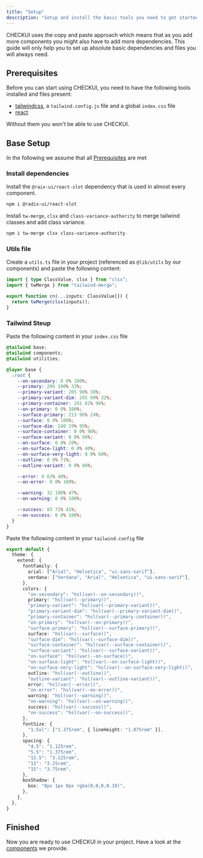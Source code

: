```yaml
---
title: "Setup"
description: "Setup and install the basic tools you need to get started"
---
```


CHECKUI uses the copy and paste approach which means that as you add more components you might also have to add more dependencies.
This guide will only help you to set up absolute basic dependencies and files you will always need.

## Prerequisites

Before you can start using CHECKUI, you need to have the following tools installed and files present:
- [tailwindcss](https://tailwindcss.com/), a `tailwind.config.js` file and a global `index.css` file
- [react](https://reactjs.org/)

Without them you won't be able to use CHECKUI.

## Base Setup

<Note>In the following we assume that all [Prerequisites](#prerequisites) are met</Note>

### Install dependencies
Install the `@raix-ui/react-slot` dependency that is used in almost every component.

```bash
npm i @radix-ui/react-slot
```

Install `tw-merge`, `clsx` and `class-variance-authority` to merge tailwind classes and add class variance.
```bash
npm i tw-merge clsx class-variance-authority
```

### Utils file
Create a `utils.ts` file in your project (referenced as `@lib/utils` by our components) and paste the following content:

```ts
import { type ClassValue, clsx } from "clsx";
import { twMerge } from "tailwind-merge";

export function cn(...inputs: ClassValue[]) {
  return twMerge(clsx(inputs));
}

```

### Tailwind Steup
Paste the following content in your `index.css` file

```css
@tailwind base;
@tailwind components;
@tailwind utilities;

@layer base {
  :root {
    --on-secondary: 0 0% 100%;
    --primary: 206 100% 33%;
    --primary-variant: 205 98% 38%;
    --primary-variant-dim: 205 99% 32%;
    --primary-container: 201 81% 96%;
    --on-primary: 0 0% 100%;
    --surface-primary: 213 90% 24%;
    --surface: 0 0% 100%;
    --surface-dim: 240 19% 95%;
    --surface-container: 0 0% 96%;
    --surface-variant: 0 0% 98%;
    --on-surface: 0 0% 20%;
    --on-surface-light: 0 0% 40%;
    --on-surface-very-light: 0 0% 60%;
    --outline: 0 0% 71%;
    --outline-variant: 0 0% 86%;

    --error: 0 63% 48%;
    --on-error: 0 0% 100%;

    --warning: 31 100% 47%;
    --on-warning: 0 0% 100%;

    --success: 83 72% 41%;
    --on-success: 0 0% 100%;
  }
}
```

Paste the following content in your `tailwind.config` file

```ts
export default {
  theme: {
    extend: {
      fontFamily: {
        arial: ["Arial", "Helvetica", "ui-sans-sarif"],
        verdana: ["Verdana", "Arial", "Helvetica", "ui-sans-sarif"],
      },
      colors: {
        "on-secondary": "hsl(var(--on-secondary))",
        primary: "hsl(var(--primary))",
        "primary-variant": "hsl(var(--primary-variant))",
        "primary-variant-dim": "hsl(var(--primary-variant-dim))",
        "primary-container": "hsl(var(--primary-container))",
        "on-primary": "hsl(var(--on-primary))",
        "surface-primary": "hsl(var(--surface-primary))",
        surface: "hsl(var(--surface))",
        "surface-dim": "hsl(var(--surface-dim))",
        "surface-container": "hsl(var(--surface-container))",
        "surface-variant": "hsl(var(--surface-variant))",
        "on-surface": "hsl(var(--on-surface))",
        "on-surface-light": "hsl(var(--on-surface-light))",
        "on-surface-very-light": "hsl(var(--on-surface-very-light))",
        outline: "hsl(var(--outline))",
        "outline-variant": "hsl(var(--outline-variant))",
        error: "hsl(var(--error))",
        "on-error": "hsl(var(--on-error))",
        warning: "hsl(var(--warning))",
        "on-warning": "hsl(var(--on-warning))",
        success: "hsl(var(--success))",
        "on-success": "hsl(var(--on-success))",
      },
      fontSize: {
        "1.5xl": ["1.375rem", { lineHeight: "1.875rem" }],
      },
      spacing: {
        "4.5": "1.125rem",
        "5.5": "1.375rem",
        "12.5": "3.125rem",
        "13": "3.25rem",
        "15": "3.75rem",
      },
      boxShadow: {
        box: "0px 1px 8px rgba(0,0,0,0.10)",
      },
    },
  },
}
```

## Finished
Now you are ready to use CHECKUI in your project. Have a look at the [components](/components) we provide.